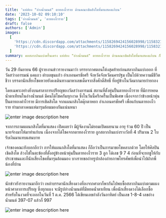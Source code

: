 ```yaml
---
title: 'แห่ส่อง "อ่างน้ำมนต์" ตาทองงิ้วราย ด้านคณะเชิดสิงโตที่มาแสดงแก้บน'
date: '2023-10-02 09:10:10'
tags: ['อ่างน้ำมนต์', 'ตาทองงิ้วราย']
draft: false
authors: ['Admin']
images:
  [
    'https://cdn.discordapp.com/attachments/1158269424156028998/1158321413057425479/30-1.jpg?ex=65363061&is=6523bb61&hm=bebf633fc8cdea5d28341ab0a44c6947cf5598cc82bf53f772607ae467521182&',
    'https://cdn.discordapp.com/attachments/1158269424156028998/1158321413292302366/30-2.jpg?ex=65363061&is=6523bb61&hm=8e6d1a6b8d96a7305d46ff756850e53703c2f4ef2d9647d6b3521535f9c79199&',
  ]
summary: คอสลากกินแบ่งครื้นเครง แห่ส่อง "อ่างน้ำมนต์" ตาทองงิ้วราย ด้านคณะเชิดสิงโตที่มาแสดงแก้บน ก็ไม่พลาดที่จะล้วงไหปิงปองเสี่ยงทายได้ "เลขเด็ดงวดนี้" ไปลุ้นมั่งคั่งงวด 1/10/66 ด้วยเหมือนกัน
---
```


วัน 29 กันยายน 66 ผู้รายงานข่าวรายงานมาว่า บรรยากาศตอนโค้งสุดท้ายก่อนสลากกินแบ่งออก ที่วัดสว่างอารมณ์ แคแถว ตำบลขุนแก้ว อำเภอนครชัยศรี จังหวัดจังหวัดนครปฐม เป็นไปด้วยความมีชีวิตชีวา บรรดานักเสี่ยงโชคหวยยังคงเดินทางมาหาเลขเด็ดจากสิ่งศักดิ์สิทธิ์ ที่อยู่ข้างในวัดมากมายก่ายกอง

โดยเฉพาะอย่างยิ่งบนศาลาการเปรียญของวัดสว่างอารมณ์ สถานที่ตั้งหุ่นปั้นตาทองงิ้วราย ที่มีการหยดน้ำตาเทียนในอ่างน้ำมนต์ มีคนได้โชคกันทุกงวด ซึ่งในวันนี้ครึกครื้นเป็นพิเศษ เนื่องจากว่าข้างหน้าหุ่นปั้นตาทองคำงิ้วราย มีการเชิดสิงโต จากแผนกสิงโตตุ๊กตาหยก อำเภอนครชัยศรี เพื่อแก้บนตาทองงิ้วราย ท่ามกลางคนแห่มารุมล้อมมองกันแน่นหนา

![enter image description here](https://cdn.discordapp.com/attachments/1158269424156028998/1158321413057425479/30-1.jpg?ex=65363061&is=6523bb61&hm=bebf633fc8cdea5d28341ab0a44c6947cf5598cc82bf53f772607ae467521182&)

จากการถามแผนกสิงโตที่มาแสดง เปิดเผยว่า มีผู้จัดงานไม่ยอมเปิดเผยนาม อายุ ร่วม 60 ปี เป็นนายจ้างมาให้มาทำแก้บน เนื่องจากได้โชคจากตาทองงิ้วราย ถูกสลากกินแบ่งรางวัลที่ 4 ปริมาณ 2 ใบ รับเงินมาแทบแสนบาท

เจ้าของคณะยังบอกอีกว่า การให้แผนกสิงโตที่มาแสดง ก็ถือว่าเป็นการมาขอโชคลาภด้วย โดยให้ศิลปินเชิดสิงโต ล้วงไข่ในตะข้องที่ตั้งอยู่ข้างหน้าหุ่นปั้นตาทองงิ้วราย 3 ลูก ได้เลข 9 7 4 ก่อนที่จะยกชูให้กับประชาชนและก็นักเสี่ยงโชคที่มารุมล้อมมอง บางรายขอถ่ายรูปกล้องถ่ายภาพโทรศัพท์เพื่อนำไปฝากพี่น้องที่บ้าน

![enter image description here](https://cdn.discordapp.com/attachments/1158269424156028998/1158321413292302366/30-2.jpg?ex=65363061&is=6523bb61&hm=8e6d1a6b8d96a7305d46ff756850e53703c2f4ef2d9647d6b3521535f9c79199&)

นักข่าวยังรายงานมาอีกว่า เหล่าบรรดานักเสี่ยงดวงที่ลงจากศาลาก็พากันไปพบซื้อสลากกินแบ่งตามแผงหน้าศาลาการเปรียญ ซึ่งทุกแผง จะมีรูปอ่างน้ำมนต์ที่มีหยดน้ำตาเทียน เพื่อนักเสี่ยงดวงได้เลือกซื้อ สำหรับในงวดที่จะออกในวันที่ 1 ต.ค. 2566 ได้เขียนเลขกำลังวันอาทิตย์ เป็นเลข 1-8-4 เลขอ่างน้ำมนต์ 397-07 แล้วก็ 997

![enter image description here](https://cdn.discordapp.com/attachments/1158269424156028998/1158321413514596383/30-3.jpg?ex=65363061&is=6523bb61&hm=80e82e844657ceb45b583c27a213237d28680132bcf76d3a2f3446f6abb07bd6&)
